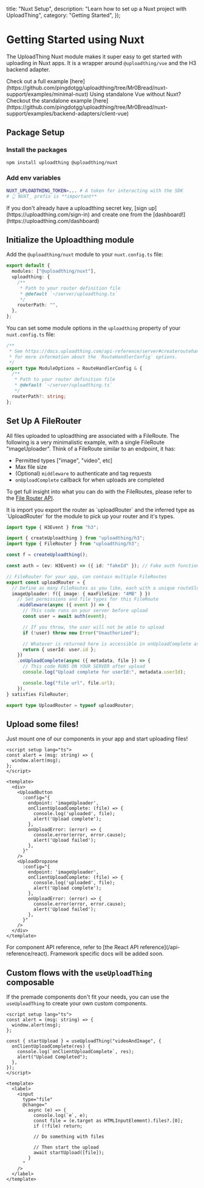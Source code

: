 
  title: "Nuxt Setup",
  description: "Learn how to set up a Nuxt project with UploadThing",
  category: "Getting Started",
});

# Getting Started using Nuxt

The UploadThing Nuxt module makes it super easy to get started with uploading in
Nuxt apps. It is a wrapper around `@uploadthing/vue` and the H3 backend adapter.

<Note>
  Check out a full example
  [here](https://github.com/pingdotgg/uploadthing/tree/Mr0Bread/nuxt-support/examples/minimal-nuxt)
</Note>
<Note>
  Using standalone Vue without Nuxt? Checkout the standalone example
  [here](https://github.com/pingdotgg/uploadthing/tree/Mr0Bread/nuxt-support/examples/backend-adapters/client-vue)
</Note>

## Package Setup

### Install the packages

```bash npm2yarn
npm install uploadthing @uploadthing/nuxt
```

### Add env variables

```bash
NUXT_UPLOADTHING_TOKEN=... # A token for interacting with the SDK
# 👆 NUXT_ prefix is **important**
```

<Warning>
  If you don't already have a uploadthing secret key, [sign
  up](https://uploadthing.com/sign-in) and create one from the
  [dashboard!](https://uploadthing.com/dashboard)
</Warning>

## Initialize the Uploadthing module

Add the `@uploadthing/nuxt` module to your `nuxt.config.ts` file:

```ts {{ title: "nuxt.config.ts" }}
export default {
  modules: ["@uploadthing/nuxt"],
  uploadthing: {
    /**
     * Path to your router definition file
     * @default `~/server/uploadthing.ts`
     */
    routerPath: "",
  },
};
```

You can set some module options in the `uploadthing` property of your
`nuxt.config.ts` file:

```ts
/**
 * See https://docs.uploadthing.com/api-reference/server#createroutehandler
 * for more information about the `RouteHandlerConfig` options.
 */
export type ModuleOptions = RouteHandlerConfig & {
  /**
   * Path to your router definition file
   * @default `~/server/uploadthing.ts`
   */
  routerPath?: string;
};
```

## Set Up A FileRouter

All files uploaded to uploadthing are associated with a FileRoute. The following
is a very minimalistic example, with a single FileRoute "imageUploader". Think
of a FileRoute similar to an endpoint, it has:

- Permitted types ["image", "video", etc]
- Max file size
- (Optional) `middleware` to authenticate and tag requests
- `onUploadComplete` callback for when uploads are completed

To get full insight into what you can do with the FileRoutes, please refer to
the [File Router API](/file-routes).

<Note>
  It is import you export the router as `uploadRouter` and the inferred type as
  `UploadRouter` for the module to pick up your router and it's types.
</Note>

```ts {{ title: "src/lib/server/uploadthing.ts" }}
import type { H3Event } from "h3";

import { createUploadthing } from "uploadthing/h3";
import type { FileRouter } from "uploadthing/h3";

const f = createUploadthing();

const auth = (ev: H3Event) => ({ id: "fakeId" }); // Fake auth function

// FileRouter for your app, can contain multiple FileRoutes
export const uploadRouter = {
  // Define as many FileRoutes as you like, each with a unique routeSlug
  imageUploader: f({ image: { maxFileSize: "4MB" } })
    // Set permissions and file types for this FileRoute
    .middleware(async ({ event }) => {
      // This code runs on your server before upload
      const user = await auth(event);

      // If you throw, the user will not be able to upload
      if (!user) throw new Error("Unauthorized");

      // Whatever is returned here is accessible in onUploadComplete as `metadata`
      return { userId: user.id };
    })
    .onUploadComplete(async ({ metadata, file }) => {
      // This code RUNS ON YOUR SERVER after upload
      console.log("Upload complete for userId:", metadata.userId);

      console.log("file url", file.url);
    }),
} satisfies FileRouter;

export type UploadRouter = typeof uploadRouter;
```

## Upload some files!

Just mount one of our components in your app and start uploading files!

```vue {{ title: "pages/index.vue" }}
<script setup lang="ts">
const alert = (msg: string) => {
  window.alert(msg);
};
</script>

<template>
  <div>
    <UploadButton
      :config="{
        endpoint: 'imageUploader',
        onClientUploadComplete: (file) => {
          console.log('uploaded', file);
          alert('Upload complete');
        },
        onUploadError: (error) => {
          console.error(error, error.cause);
          alert('Upload failed');
        },
      }"
    />
    <UploadDropzone
      :config="{
        endpoint: 'imageUploader',
        onClientUploadComplete: (file) => {
          console.log('uploaded', file);
          alert('Upload complete');
        },
        onUploadError: (error) => {
          console.error(error, error.cause);
          alert('Upload failed');
        },
      }"
    />
  </div>
</template>
```

<Note>
  For component API reference, refer to [the React API
  reference](/api-reference/react). Framework specific docs will be added soon.
</Note>

## Custom flows with the `useUploadThing` composable

If the premade components don't fit your needs, you can use the `useUploadThing`
to create your own custom components.

```vue {{ title: "pages/index.vue" }}
<script setup lang="ts">
const alert = (msg: string) => {
  window.alert(msg);
};

const { startUpload } = useUploadThing("videoAndImage", {
  onClientUploadComplete(res) {
    console.log(`onClientUploadComplete`, res);
    alert("Upload Completed");
  },
});
</script>

<template>
  <label>
    <input
      type="file"
      @change="
        async (e) => {
          console.log(`e`, e);
          const file = (e.target as HTMLInputElement).files?.[0];
          if (!file) return;

          // Do something with files

          // Then start the upload
          await startUpload([file]);
        }
      "
    />
  </label>
</template>
```

